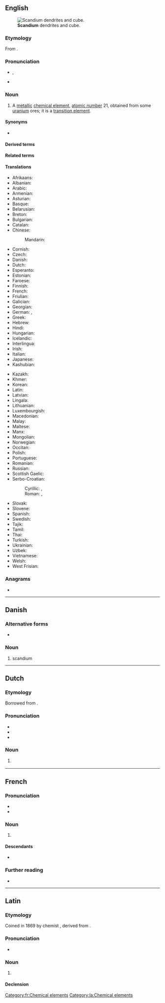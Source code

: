 {{also|Scandium}}
==English==
{{wikipedia}}
{{elements|en|Sc|calcium|Ca|titanium|Ti}}
[[File:Scandium sublimed dendritic and 1cm3 cube.jpg|thumb|'''Scandium''' dendrites and cube.]]

===Etymology===
From {{af|en|Scandia|-ium}}.

===Pronunciation===
* {{enPR|skăn'dēəm}}, {{IPA|en|/ˈskændi.əm/}}
* {{audio|en|En-us-scandium.ogg|Audio (US)}}

===Noun===
{{en-noun|-}}

# {{senseid|en|Q713}}A [[metallic]] [[chemical element]], [[atomic number]] 21, obtained from some [[uranium]] ores; it is a [[transition element]].

====Synonyms====
* {{l|en|eka-boron}}

====Derived terms====
{{col3|en
|scandium-45
|scandium chloride
|scandium fluoride
|scandium iodide
|scandium oxide
|scandium trichloride
}}

====Related terms====
{{col2|en
|scandia
|Scandinavia
}}

====Translations====
{{trans-top|id=Q713|chemical element}}
* Afrikaans: {{t+|af|skandium}}
* Albanian: {{t|sq|skandium|?}}
* Arabic: {{t-check|ar|سَكَانْدِيُوم|m|tr=sakandiyum}}
* Armenian: {{t+|hy|սկանդիում}}
* Asturian: {{t+|ast|escandiu|m}}
* Basque: {{t+|eu|eskandio}}
* Belarusian: {{t|be|ска́ндый|m}}
* Breton: {{t|br|skandiom|?}}
* Bulgarian: {{t|bg|ска́ндий|m}}
* Catalan: {{t+|ca|escandi|m}}
* Chinese:
*: Mandarin: {{t+|cmn|鈧|tr=kàng}}
* Cornish: {{t|kw|scandyum|?}}
* Czech: {{t+|cs|skandium|?}}
* Danish: {{t|da|skandium|?}}
* Dutch: {{t+|nl|scandium|n}}
* Esperanto: {{t+|eo|skandio}}
* Estonian: {{t+|et|skandium}}
* Faroese: {{t|fo|skandium|n}}
* Finnish: {{t+|fi|skandium}}
* French: {{t+|fr|scandium|m}}
* Friulian: {{t|fur|scandi|?}}
* Galician: {{t+|gl|escandio|m}}
* Georgian: {{t|ka|სკანდიუმი}}
* German: {{t|de|Skandium|n}}, {{t+|de|Scandium|n}}
* Greek: {{t+|el|σκάνδιο|n}}
* Hebrew: {{t+|he|סקנדיום|m|tr=skandium}}
* Hindi: {{t|hi|स्तोकातु|?}}
* Hungarian: {{t+|hu|szkandium}}
* Icelandic: {{t+|is|skandín|?}}
* Interlingua: {{t|ia|scandium}}
* Irish: {{t+|ga|scaindiam|m}}
* Italian: {{t+|it|scandio|m}}
* Japanese: {{t+|ja|スカンジウム|tr=sukanjiumu}}
* Kashubian: {{t|csb|skónd}}
{{trans-mid}}
* Kazakh: {{t|kk|скандий}}
* Khmer: {{t|km|ស្កង់ដ្យូម}}
* Korean: {{t+|ko|스칸듐}}
* Latin: {{t+|la|scandium|n}}
* Latvian: {{t|lv|skandijs|?}}
* Lingala: {{t|ln|sekandu|c9a|c10a}}
* Lithuanian: {{t+|lt|skandis|?}}
* Luxembourgish: {{t|lb|Skandium|?}}
* Macedonian: {{t|mk|скандиум|m}}
* Malay: {{t|ms|skandium}}
* Maltese: {{t|mt|skandju|?}}
* Manx: {{t|gv|scandjum|?}}
* Mongolian: {{t|mn|сканди}}
* Norwegian: {{t+|no|scandium|?}}
* Occitan: {{t+|oc|escandi|m}}
* Polish: {{t+|pl|skand|m}}
* Portuguese: {{t+|pt|escândio|m}}
* Romanian: {{t+|ro|scandiu|n}}
* Russian: {{t+|ru|ска́ндий|m}}
* Scottish Gaelic: {{t|gd|scandium|m}}
* Serbo-Croatian:
*: Cyrillic: {{t|sh|ска̑ндӣј|m}}, {{t|sh|скандиjум|m}}
*: Roman: {{t+|sh|skȃndīj|m}}, {{t|sh|skandijum|m}}
* Slovak: {{t|sk|skandium|?}}
* Slovene: {{t+|sl|skandij|?}}
* Spanish: {{t+|es|escandio|m}}
* Swedish: {{t+|sv|skandium|n}}
* Tajik: {{t|tg|skandi'}}
* Tamil: {{t|ta|ஸ்கண்டியம்}}
* Thai: {{t|th|สแคนเดียม|tr=sakhaendiam}}
* Turkish: {{t+|tr|skandiyum}}
* Ukrainian: {{t|uk|ска́ндій|m}}
* Uzbek: {{t+|uz|skandiy}}
* Vietnamese: {{t|vi|scandi}}
* Welsh: {{t+|cy|scandiwm|m}}
* West Frisian: {{t|fy|scandium|?}}
{{trans-bottom}}

===Anagrams===
* {{anagrams|en|a=acdimnsu|muscadin}}

{{C|en|Group 3 chemical elements|Period 4 chemical elements}}

----

==Danish==
{{wikipedia|lang=da}}

===Alternative forms===
* {{alter|da|skandium||obsolete}}

===Noun===
{{da-noun}}

# scandium

----

==Dutch==
{{wikipedia|lang=nl}}
{{elements|nl|Sc|calcium|Ca|titanium|Ti}}

===Etymology===
Borrowed from {{bor|nl|NL.|scandium}}.

===Pronunciation===
* {{IPA|nl|/ˈskɑn.di.ʏm/}}
* {{audio|nl|Nl-scandium.ogg|Audio}}
* {{hyphenation|nl|scan|di|um}}

===Noun===
{{nl-noun|n|-|-}}

# {{l|en|scandium}} {{gloss|chemical element}}

----

==French==
{{wikipedia|lang=fr}}

===Pronunciation===
* {{fr-IPA}}
* {{audio|fr|LL-Q150 (fra)-Pamputt-scandium.wav|Audio}}

===Noun===
{{fr-noun|m|-}}

# {{l|en|scandium}}

====Descendants====
* {{desc|ln|sekandu|bor=1}}

===Further reading===
* {{R:TLFi}}

[[Category:fr:Chemical elements]]

----

==Latin==
{{wikipedia|lang=la}}

===Etymology===
Coined in 1869 by chemist {{w|Lars Fredrik Nilson}}, derived from {{af|la|Scandia|t1=Scandinavia|-ium|pos2=chemical element suffix|id2=element}}.

===Pronunciation===
* {{la-IPA|eccl=yes}}

===Noun===
{{la-noun|scandium<2.-ium>}}

# {{lb|la|New Latin}} {{l|en|scandium}}

====Declension====
{{la-ndecl|scandium<2.-ium>}}

[[Category:la:Chemical elements]]